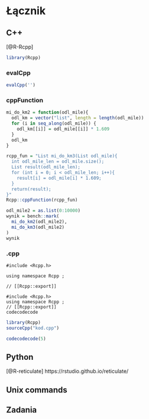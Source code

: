 # Łącznik {#lacznik}

<!-- intro o r jako jezyku laczacym inne -->
<!-- intro o innych łącznikach -->
<!-- rust, java, javascript, ?? -->

## C++

<!-- Rcpp -->
<!-- intro to Cpp -->
<!-- https://cran.r-project.org/web/packages/Rcpp/vignettes/Rcpp-introduction.pdf -->
<!-- data type -->
<!-- scalars -->
<!-- semicolons -->
<!-- loops -->
<!-- many more -->
[@R-Rcpp]

```r
library(Rcpp)
```

### evalCpp

```r
evalCpp('')
```

### cppFunction

```r
mi_do_km2 = function(odl_mile){
  odl_km = vector("list", length = length(odl_mile))
  for (i in seq_along(odl_mile)) {
    odl_km[[i]] = odl_mile[[i]] * 1.609
  }
  odl_km
}
```

```r
rcpp_fun = "List mi_do_km3(List odl_mile){
  int odl_mile_len = odl_mile.size();
  List result(odl_mile_len);
  for (int i = 0; i < odl_mile_len; i++){
    result[i] = odl_mile[i] * 1.609;
  }
  return(result);
}"
Rcpp::cppFunction(rcpp_fun)
```

```r
odl_mile2 = as.list(0:10000)
wynik = bench::mark(
  mi_do_km2(odl_mile2),
  mi_do_km3(odl_mile2)
)
wynik
```

### .cpp

<!-- ref to \@ref(tworzenie-pakietow) -->

<!-- header file -->

```Rcpp
#include <Rcpp.h>
```

```Rcpp
using namespace Rcpp ;
```

```Rcpp
// [[Rcpp::export]]
```

<!-- internal vs exported functions -->

```Rcpp
#include <Rcpp.h>
using namespace Rcpp ;
// [[Rcpp::export]]
codecodecode
```

```r
library(Rcpp)
sourceCpp("kod.cpp")

codecodecode(5)
```

<!-- note - packages -->
<!-- indexing starts at 0 -->

<!-- https://adv-r.hadley.nz/rcpp.html -->
<!-- https://csgillespie.github.io/efficientR/performance.html#rcpp -->
<!-- http://thecoatlessprofessor.com/programming/unofficial-rcpp-api-documentation/#minmax -->

## Python
<!-- reticulate -->

[@R-reticulate]
https://rstudio.github.io/reticulate/

## Unix commands
<!-- https://neowaylabs.github.io/programming/unix-shell-for-data-scientists/?utm_source=hackernewsletter&utm_medium=email&utm_term=data -->
<!-- https://missing.csail.mit.edu/ -->

## Zadania